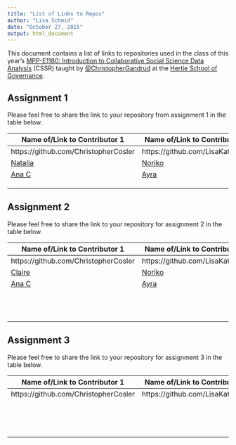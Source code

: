 ```yaml
---
title: "List of Links to Repos"
author: "Lisa Schmid"
date: "October 27, 2015"
output: html_document
---
```


This document contains a list of links to repositories used in the class of this year's <a href="https://github.com/HertieDataScience/SyllabusAndLectures" target="_blank">MPP-E1180: Introduction to Collaborative Social Science Data Analysis</a> (CSSR) taught by <a href="https://github.com/christophergandrud
" target="_blank">@ChristopherGandrud</a> at the <a href="https://hertie-school.berlin" target="_blank">Hertie School of Governance</a>.

## Assignment 1
Please feel free to share the link to your repository from assignment 1 in the table below.

| Name of/Link to Contributor 1 | Name of/Link to Contributor 2 | Link to Repository |
|----|----|----|
| https://github.com/ChristopherCosler | https://github.com/LisaKatharina | https://github.com/ChristopherCosler/CSSR_Assignement1 |
|[Natalia](https://github.com/natalia-alvarado)|[Noriko](https://github.com/magaranoriko)|[our repo](https://github.com/magaranoriko/Assignment1/tree/master/session3) |
|[Ana C](https://github.com/acmontes393)|[Ayra](https://github.com/ARowena) | [our repo](https://github.com/ARowena/Assignment1MontesReyla-) |
| | | |
| | | |
| | | |

## Assignment 2

Please feel free to share the link to your repository for assignment 2 in the table below.

| Name of/Link to Contributor 1 | Name of/Link to Contributor 2 | Link to Repository |
|----|----|----|
| https://github.com/ChristopherCosler | https://github.com/LisaKatharina | https://github.com/ChristopherCosler/CSSR_ResearchProposal |
|[Claire](https://github.com/bctclc) |[Noriko](https://github.com/magaranoriko/) | [our repo](https://github.com/bctclc/Collaborative-Data-Analysis-Assignment2)|
|[Ana C](https://github.com/acmontes393)|[Ayra](https://github.com/ARowena) | [our repo](https://github.com/ARowena/Assignment2MontesReyla) |
| | | |
| | | |
| | | |
| | | |
| | | |
| | | |
| | | |
| | | |
| | | |
| | | |
| | | |
| | | |

## Assignment 3

Please feel free to share the link to your repository for assignment 3 in the table below.

| Name of/Link to Contributor 1 | Name of/Link to Contributor 2 | Link to Repository |
|----|----|----|
| https://github.com/ChristopherCosler | https://github.com/LisaKatharina | https://github.com/ChristopherCosler/CSSG_Dataanalysis |
| | | |
| | | |
| | | |
| | | |
| | | |
| | | |
| | | |
| | | |
| | | |
| | | |
| | | |
| | | |
| | | |
| | | |
